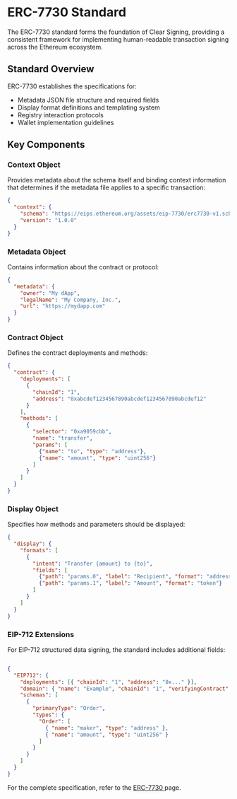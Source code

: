 # ERC-7730 Standard

The ERC-7730 standard forms the foundation of Clear Signing, providing a consistent framework for implementing human-readable transaction signing across the Ethereum ecosystem.

## Standard Overview

ERC-7730 establishes the specifications for:

- Metadata JSON file structure and required fields
- Display format definitions and templating system
- Registry interaction protocols
- Wallet implementation guidelines

## Key Components

### Context Object

Provides metadata about the schema itself and binding context information that determines if the metadata file applies to a specific transaction:

```JSON
{
  "context": {
    "schema": "https://eips.ethereum.org/assets/eip-7730/erc7730-v1.schema.json",
    "version": "1.0.0"
  }
}
```
### Metadata Object

Contains information about the contract or protocol:

```JSON
{
  "metadata": {
    "owner": "My dApp",
    "legalName": "My Company, Inc.",
    "url": "https://mydapp.com"
  }
}
```

### Contract Object

Defines the contract deployments and methods:

```JSON
{
  "contract": {
    "deployments": [
      {
        "chainId": "1",
        "address": "0xabcdef1234567890abcdef1234567890abcdef12"
      }
    ],
    "methods": [
      {
        "selector": "0xa9059cbb",
        "name": "transfer",
        "params": [
          {"name": "to", "type": "address"},
          {"name": "amount", "type": "uint256"}
        ]
      }
    ]
  }
}
```

### Display Object

Specifies how methods and parameters should be displayed:

```JSON
{
  "display": {
    "formats": [
      {
        "intent": "Transfer {amount} to {to}",
        "fields": [
          {"path": "params.0", "label": "Recipient", "format": "address"},
          {"path": "params.1", "label": "Amount", "format": "token"}
        ]
      }
    ]
  }
}
```

### EIP-712 Extensions

For EIP-712 structured data signing, the standard includes additional fields:

```JSON

{
  "EIP712": {
    "deployments": [{ "chainId": "1", "address": "0x..." }],
    "domain": { "name": "Example", "chainId": "1", "verifyingContract": "0x..." },
    "schemas": [
      {
        "primaryType": "Order",
        "types": {
          "Order": [
            { "name": "maker", "type": "address" },
            { "name": "amount", "type": "uint256" }
          ]
        }
      }
    ]
  }
}
````

For the complete specification, refer to the [ERC-7730 ](https://eips.ethereum.org/EIPS/eip-7730) page.

